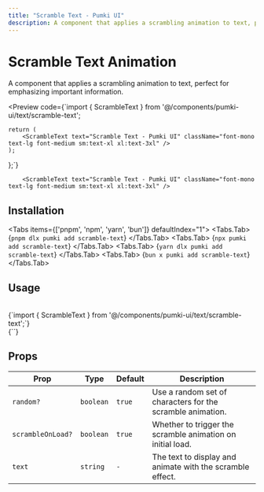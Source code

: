 ```yaml
---
title: "Scramble Text - Pumki UI"
description: A component that applies a scrambling animation to text, perfect for emphasizing important information.
---
```



# Scramble Text Animation

A component that applies a scrambling animation to text, perfect for emphasizing important information.

<Preview
  code={`import { ScrambleText } from '@/components/pumki-ui/text/scramble-text';

    return (
        <ScrambleText text="Scramble Text - Pumki UI" className="font-mono text-lg font-medium sm:text-xl xl:text-3xl" />
    );
};`}
>
        <ScrambleText text="Scramble Text - Pumki UI" className="font-mono text-lg font-medium sm:text-xl xl:text-3xl" />

</Preview>

## Installation

<Tabs items={['pnpm', 'npm', 'yarn', 'bun']} defaultIndex="1">
  <Tabs.Tab>
    <CodeBlock language="bash">
      {`pnpm dlx pumki add scramble-text`}
    </CodeBlock>
  </Tabs.Tab>
  <Tabs.Tab>
    <CodeBlock language="bash">
      {`npx pumki add scramble-text`}
    </CodeBlock>
  </Tabs.Tab>
  <Tabs.Tab>
    <CodeBlock language="bash">
      {`yarn dlx pumki add scramble-text`}
    </CodeBlock>
  </Tabs.Tab>
  <Tabs.Tab>
    <CodeBlock language="bash">
      {`bun x pumki add scramble-text`}
    </CodeBlock>
  </Tabs.Tab>
</Tabs>

## Usage

<br/>

<CodeBlock language="typescript">
    {`import { ScrambleText } from '@/components/pumki-ui/text/scramble-text';`}
</CodeBlock>

<br/>

<CodeBlock language="typescript">
    {`<ScrambleText text="Scramble Text" />`}
</CodeBlock>


## Props


<PumkiTableStyles />

<PumkiTable>
  <table className="pumki-table">
    <thead>
      <tr>
        <th>Prop</th>
        <th>Type</th>
        <th>Default</th>
        <th>Description</th>
      </tr>
    </thead>
    <tbody>
      <tr>
        <td><code>random?</code></td>
        <td><code>boolean</code></td>
        <td><code>true</code></td>
        <td>Use a random set of characters for the scramble animation.</td>
      </tr>
      <tr>
        <td><code>scrambleOnLoad?</code></td>
        <td><code>boolean</code></td>
        <td><code>true</code></td>
        <td>Whether to trigger the scramble animation on initial load.</td>
      </tr>
      <tr>
        <td><code>text</code></td>
        <td><code>string</code></td>
        <td><code>-</code></td>
        <td>The text to display and animate with the scramble effect.</td>
      </tr>
    </tbody>
  </table>
</PumkiTable>